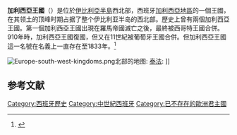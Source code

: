 {{multiple issues|
{{expand|time=2015-04-02T03:53:38+00:00}}
{{expert|time=2015-04-02T03:53:38+00:00}}
}}
{{For|东欧的加利西亚王国|加利西亚和洛多梅里亚王国}}

{{Infobox country
|native_name            = {{lang|gl|Reino de Galicia}}<!--modern standard spelling--> or ''Galiza''<!--Old Galician standard spelling--> {{in lang|gl}}<br>{{lang|es|Reino de Galicia}}<!--modern standard spelling--> {{in lang|es}}<br>{{lang|pt|Reino da Galiza}}<!--modern standard spelling--> {{in lang|pt}}<br>{{lang|la|Galliciense Regnum}} {{in lang|la}}<br>
|conventional_long_name = 加利西亚王国
|common_name            = Galiza
|status                 = State union
|government_type        = [[君主制|君主制]]
<!--- Rise and fall, events, years and dates --->
<!-- only fill in the start/end event entry if a specific article exists. Don't just say "abolition" or "declaration"-->
|p1                     = 西罗马帝国
|flag_p1                = Vexilloid of the Roman Empire.svg
|border_p1              = no
|s1                     = 莱昂王国
|flag_s1                = Royal Banner of León.svg
|s3                     = 葡萄牙伯国
|flag_s3                = PortugueseFlag1095.svg
|s4                     = Couto Misto
|flag_s4                = Flag of the Couto Misto.svg
|image_flag             = bandeirareinogaliza.svg
|flag                   = Flag of Galicia
|flag_type              = Flag
|image_coat             = Coat of Arms of Galicia (Spain), 16th Century.svg
|symbol                 = Coat of arms of Galicia (Spain)
|symbol_type            = Coat of arms
|image_map              = mapofkingdomofgaliciaX.jpg
|image_map_alt          = Map of the Kingdom of Galicia
|image_map_caption      = 十一世纪的加利西亚王国（红色）
|capital                = [[圣地亚哥-德孔波斯特拉|圣地亚哥-德孔波斯特拉]]<sup>1</sup>
|capital_exile          = <!-- If status="Exile" -->
|title_leader           = {{link-en|君主|List of Galician monarchs}}
|leader1                = {{link-en|Hermeric|Hermeric}}<small>(首)</small>
|year_leader1           = 409年–438年
|leader2                = [[费尔南多七世|费尔南多七世]]<small>(末)</small>
|year_leader2           = 1813年–1833年
|latd= |latm= |latNS= |longd= |longm= |longEW=
|national_motto         = ''Hoc hic misterium fidei firmiter profitemur''<br/>
|national_anthem        = Antiga Marcha do Reino de Galicia
|common_languages       = [[拉丁语|拉丁语]]<br> [[加利西亞-葡萄牙語|加利西亞-葡萄牙語]]<br> [[阿斯圖里亞斯-萊昂語支|阿斯图里亚斯-莱昂语]]<br> 
|legislature            = [[Junta_of_the_Kingdom_of_Galicia|Junta]]
|footnotes              = <sup>1</sup> 在此之前为[[卢戈_(西班牙)|卢戈]]和[[布拉加|布拉加]] 十六世纪后首都位置存在争议
|religion               = [[天主教會|天主教]]
|demonym=|area_km2=|area_rank=|GDP_PPP=|GDP_PPP_year=|HDI=|HDI_year=|today=}}

'''加利西亞王國'''（{{lang-gl|'''Reino de Galicia'''}}）是位於[[伊比利亚半岛|伊比利亞半島]]西北部，西班牙[[加利西亚_(西班牙)|加利西亞地區]]的一個王國，在其领土的顶峰时期占据了整个伊比利亚半岛的西北部。歷史上曾有兩個加利西亞王國。第一個加利西亞王國出現在羅馬帝國滅亡之後，最終被西哥特王國合併。910年時，加利西亞王國復國，但又在11世紀被葡萄牙王國合併。但加利西亞王國這一名號在名義上一直存在至1833年。<ref>{{Cite web|title=Kingdoms of Iberia - Galicia|url=https://www.historyfiles.co.uk/KingListsEurope/IberiaGalicia.htm|access-date=2022-02-04|last=Kessler|first=P. L.|work=www.historyfiles.co.uk|language=en|archive-date=2022-02-04|archive-url=https://web.archive.org/web/20220204072949/https://www.historyfiles.co.uk/KingListsEurope/IberiaGalicia.htm}}</ref>

[[File:Europe-south-west-kingdoms.png|thumb]]北部的地图:
{{legend|#ba7f45|{{link-en|加西亚二世|García II of Galicia}}的{{link-en|加利西亚王国|King of Galicia}}}} 
{{legend|#c2a541|[[阿方索六世_(雷昂與卡斯提爾)|阿方索六世]]的[[莱昂王国|莱昂王国]]}}
{{legend|#dcc983|[[桑乔二世_(卡斯蒂利亚)|桑乔二世]]的[[卡斯蒂利亚王国|卡斯蒂利亚王国]]}}
{{legend|#893f72|[[桑喬四世_(納瓦拉)|桑乔四世]]的[[纳瓦拉王国|纳瓦拉王国]]}}
{{legend|#b7665c|[[桑喬·拉米雷斯|桑喬·拉米雷斯]]的[[阿拉贡王国|阿拉贡王国]]}}
[[泰法|泰法]]:
{{legend|#68ae94|{{link-en|巴达霍斯泰法|Taifa of Badajoz}}}}
{{legend|#329ca7|{{link-en|塞维利亚泰法|Taifa of Seville}}}}
{{legend|#88a756|{{link-en|托莱多泰法|Taifa of Seville}}}}
{{legend|#c0bf78|[[萨拉戈萨泰法|萨拉戈萨泰法]]}}]]

{{西班牙历史}}
==参考文献==
{{reflist}}
{{西班牙諸王國}}
[[Category:西班牙歷史|Category:西班牙歷史]]
[[Category:中世紀西班牙|Category:中世紀西班牙]]
[[Category:已不存在的歐洲君主國|Category:已不存在的歐洲君主國]]
